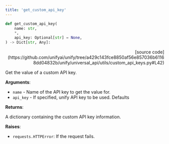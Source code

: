 ```yaml
---
title: 'get_custom_api_key'
---
```


```python
def get_custom_api_key(
    name: str,
    *,
    api_key: Optional[str] = None,
) -> Dict[str, Any]:
```

<p align="right">[source code](https://github.com/unifyai/unify/tree/a429c143fce8850af56e857036b61168dd04832b/unify/universal_api/utils/custom_api_keys.py#L42)</p>

Get the value of a custom API key.

**Arguments**:

- `name` - Name of the API key to get the value for.
- `api_key` - If specified, unify API key to be used. Defaults



**Returns**:

A dictionary containing the custom API key information.



**Raises**:

- `requests.HTTPError`: If the request fails.